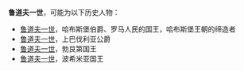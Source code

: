 '''鲁道夫一世'''，可能为以下历史人物：
*[[鲁道夫一世_(德意志)|鲁道夫一世]]，哈布斯堡伯爵、罗马人民的国王，哈布斯堡王朝的缔造者
*[[鲁道夫一世_(上巴伐利亚)|鲁道夫一世]]，上巴伐利亚公爵
*[[鲁道夫一世_(勃艮第)|鲁道夫一世]]，勃艮第国王
*[[鲁道夫一世_(波希米亚)|鲁道夫一世]]，波希米亚国王

{{disambig|Cat=五字人名消歧义}}